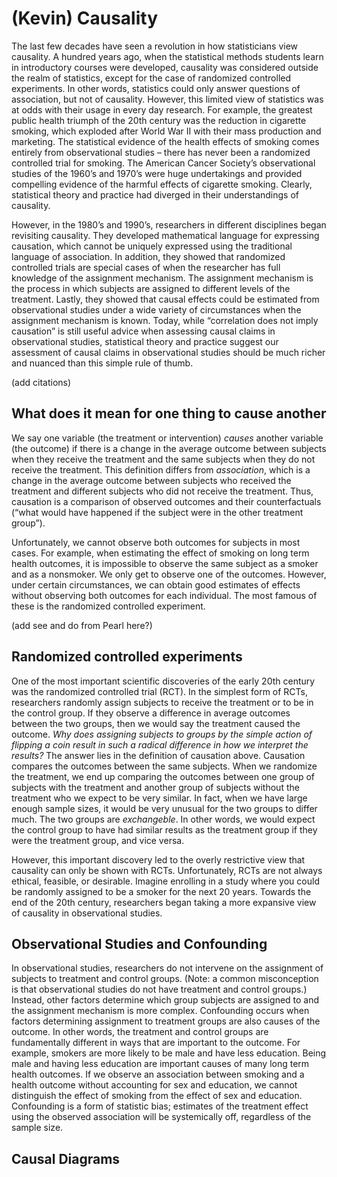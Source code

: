 # (Kevin) Causality {#causality}

The last few decades have seen a revolution in how statisticians view causality.  A hundred years ago, when the statistical methods students learn in introductory courses were developed, causality was considered outside the realm of statistics, except for the case of randomized controlled experiments. In other words, statistics could only answer questions of association, but not of causality.  However, this limited view of statistics was at odds with their usage in every day research.  For example, the greatest public health triumph of the 20th century was the reduction in cigarette smoking, which exploded after World War II with their mass production and marketing.  The statistical evidence of the health effects of smoking comes entirely from observational studies -- there has never been a randomized controlled trial for smoking.  The American Cancer Society's observational studies of the 1960's and 1970's were huge undertakings and provided compelling evidence of the harmful effects of cigarette smoking.  Clearly, statistical theory and practice had diverged in their understandings of causality.

However, in the 1980's and 1990's, researchers in different disciplines began revisiting causality.  They developed mathematical language for expressing causation, which cannot be uniquely expressed using the traditional language of association. In addition, they showed that randomized controlled trials are special cases of when the researcher has full knowledge of the assignment mechanism.  The assignment mechanism is the process in which subjects are assigned to different levels of the treatment.  Lastly, they showed that causal effects could be estimated from observational studies under a wide variety of circumstances when the assignment mechanism is known.  Today, while "correlation does not imply causation" is still useful advice when assessing causal claims in observational studies, statistical theory and practice suggest our assessment of causal claims in observational studies should be much richer and nuanced than this simple rule of thumb.

(add citations)

## What does it mean for one thing to cause another

We say one variable (the treatment or intervention) *causes* another variable (the outcome) if there is a change in the average outcome between subjects when they receive the treatment and the same subjects when they do not receive the treatment.  This definition differs from *association*, which is a change in the average outcome between subjects who received the treatment and different subjects who did not receive the treatment.  Thus, causation is a comparison of observed outcomes and their counterfactuals ("what would have happened if the subject were in the other treatment group").

Unfortunately, we cannot observe both outcomes for subjects in most cases.  For example, when estimating the effect of smoking on long term health outcomes, it is impossible to observe the same subject as a smoker and as a nonsmoker.  We only get to observe one of the outcomes.  However, under certain circumstances, we can obtain good estimates of effects without observing both outcomes for each individual.  The most famous of these is the randomized controlled experiment.

(add see and do from Pearl here?)

## Randomized controlled experiments

One of the most important scientific discoveries of the early 20th century was the randomized controlled trial (RCT).  In the simplest form of RCTs, researchers randomly assign subjects to receive the treatment or to be in the control group. If they observe a difference in average outcomes between the two groups, then we would say the treatment caused the outcome. *Why does assigning subjects to groups by the simple action of flipping a coin result in such a radical difference in how we interpret the results?* The answer lies in the definition of causation above.  Causation compares the outcomes between the same subjects. When we randomize the treatment, we end up comparing the outcomes between one group of subjects with the treatment and another group of subjects without the treatment who we expect to be very similar.  In fact, when we have large enough sample sizes, it would be very unusual for the two groups to differ much.  The two groups are *exchangeble*.  In other words, we would expect the control group to have had similar results as the treatment group if they were the treatment group, and vice versa.      

However, this important discovery led to the overly restrictive view that causality can only be shown with RCTs. Unfortunately, RCTs are not always ethical, feasible, or desirable.  Imagine enrolling in a study where you could be randomly assigned to be a smoker for the next 20 years.  Towards the end of the 20th century, researchers began taking a more expansive view of causality in observational studies.    

## Observational Studies and Confounding

In observational studies, researchers do not intervene on the assignment of subjects to treatment and control groups. (Note: a common misconception is that observational studies do not have treatment and control groups.) Instead, other factors determine which group subjects are assigned to and the assignment mechanism is more complex.  Confounding occurs when factors determining assignment to treatment groups are also causes of the outcome.  In other words, the treatment and control groups are fundamentally different in ways that are important to the outcome. For example, smokers are more likely to be male and have less education. Being male and having less education are important causes of many long term health outcomes.  If we observe an association between smoking and a health outcome without accounting for sex and education, we cannot distinguish the effect of smoking from the effect of sex and education.  Confounding is a form of statistic bias; estimates of the treatment effect using the observed association will be systemically off, regardless of the sample size.  

## Causal Diagrams


